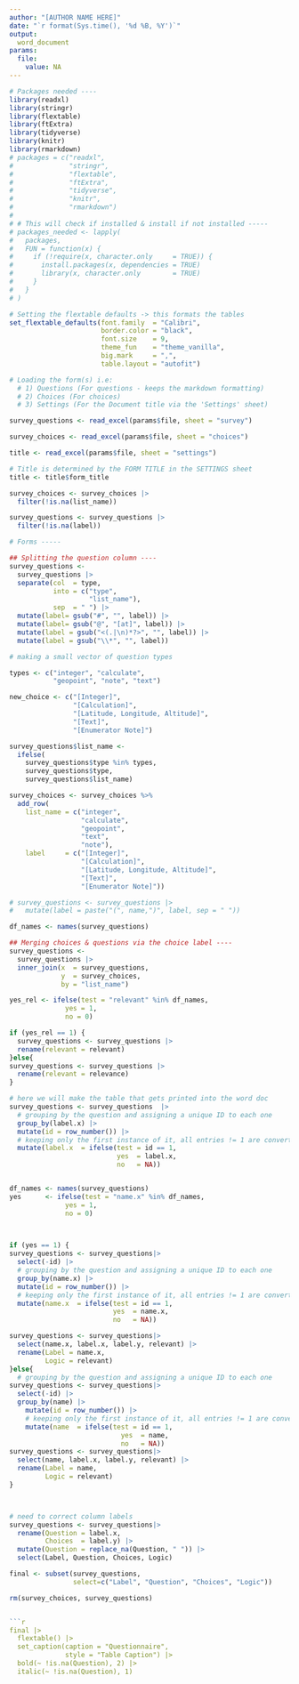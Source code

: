 ---
author: "[AUTHOR NAME HERE]"
date: "`r format(Sys.time(), '%d %B, %Y')`"
output: 
  word_document
params:
  file:
    value: NA
---

```{r setup, include = FALSE}
# Packages needed ----
library(readxl)
library(stringr)
library(flextable)
library(ftExtra)
library(tidyverse)
library(knitr)
library(rmarkdown)
# packages = c("readxl",
#              "stringr",
#              "flextable",
#              "ftExtra",
#              "tidyverse",
#              "knitr",
#              "rmarkdown")
# 
# # This will check if installed & install if not installed -----
# packages_needed <- lapply(
#   packages,
#   FUN = function(x) {
#     if (!require(x, character.only     = TRUE)) {
#       install.packages(x, dependencies = TRUE)
#       library(x, character.only        = TRUE)
#     }
#   }
# )

# Setting the flextable defaults -> this formats the tables
set_flextable_defaults(font.family  = "Calibri",
                       border.color = "black",  
                       font.size    = 9, 
                       theme_fun    = "theme_vanilla",
                       big.mark     = ",", 
                       table.layout = "autofit")

# Loading the form(s) i.e:
  # 1) Questions (For questions - keeps the markdown formatting)
  # 2) Choices (For choices)
  # 3) Settings (For the Document title via the 'Settings' sheet)

survey_questions <- read_excel(params$file, sheet = "survey")

survey_choices <- read_excel(params$file, sheet = "choices")

title <- read_excel(params$file, sheet = "settings")

# Title is determined by the FORM TITLE in the SETTINGS sheet
title <- title$form_title

survey_choices <- survey_choices |>
  filter(!is.na(list_name))

survey_questions <- survey_questions |>
  filter(!is.na(label))

# Forms -----

## Splitting the question column ----
survey_questions <-
  survey_questions |>
  separate(col  = type,
           into = c("type", 
                    "list_name"),
           sep  = " ") |>
  mutate(label= gsub("#", "", label)) |>
  mutate(label= gsub("@", "[at]", label)) |>
  mutate(label = gsub("<(.|\n)*?>", "", label)) |>
  mutate(label = gsub("\\*", "", label))

# making a small vector of question types

types <- c("integer", "calculate",
           "geopoint", "note", "text")

new_choice <- c("[Integer]",
                "[Calculation]",
                "[Latitude, Longitude, Altitude]",
                "[Text]",
                "[Enumerator Note]")

survey_questions$list_name <-
  ifelse(
    survey_questions$type %in% types,
    survey_questions$type,
    survey_questions$list_name)

survey_choices <- survey_choices %>%
  add_row(
    list_name = c("integer",
                  "calculate",
                  "geopoint",
                  "text",
                  "note"),
    label     = c("[Integer]",
                  "[Calculation]",
                  "[Latitude, Longitude, Altitude]",
                  "[Text]",
                  "[Enumerator Note]"))

# survey_questions <- survey_questions |>
#   mutate(label = paste("(", name,")", label, sep = " "))

df_names <- names(survey_questions)

## Merging choices & questions via the choice label ----
survey_questions <-
  survey_questions |>
  inner_join(x  = survey_questions,
             y  = survey_choices,
             by = "list_name")

yes_rel <- ifelse(test = "relevant" %in% df_names, 
              yes = 1,
              no = 0)

if (yes_rel == 1) {
  survey_questions <- survey_questions |>
  rename(relevant = relevant)  
}else{
survey_questions <- survey_questions |>
  rename(relevant = relevance)  
}

# here we will make the table that gets printed into the word doc
survey_questions <- survey_questions  |>
  # grouping by the question and assigning a unique ID to each one
  group_by(label.x) |>
  mutate(id = row_number()) |>
  # keeping only the first instance of it, all entries != 1 are converted to NA
  mutate(label.x  = ifelse(test = id == 1,
                           yes  = label.x,
                           no   = NA))


df_names <- names(survey_questions)
yes      <- ifelse(test = "name.x" %in% df_names, 
              yes = 1,
              no = 0)
  


if (yes == 1) {  
survey_questions <- survey_questions|>
  select(-id) |>
  # grouping by the question and assigning a unique ID to each one
  group_by(name.x) |>
  mutate(id = row_number()) |>
  # keeping only the first instance of it, all entries != 1 are converted to NA
  mutate(name.x  = ifelse(test = id == 1,
                          yes  = name.x,
                          no   = NA))

survey_questions <- survey_questions|>
  select(name.x, label.x, label.y, relevant) |>
  rename(Label = name.x,
         Logic = relevant)
}else{
  # grouping by the question and assigning a unique ID to each one
survey_questions <- survey_questions|>
  select(-id) |>
  group_by(name) |>
    mutate(id = row_number()) |>
    # keeping only the first instance of it, all entries != 1 are converted to NA
    mutate(name  = ifelse(test = id == 1,
                            yes  = name,
                            no   = NA))
survey_questions <- survey_questions|>
  select(name, label.x, label.y, relevant) |>
  rename(Label = name,
         Logic = relevant)
}



# need to correct column labels
survey_questions <- survey_questions|>
  rename(Question = label.x,
         Choices  = label.y) |>
  mutate(Question = replace_na(Question, " ")) |>
  select(Label, Question, Choices, Logic)

final <- subset(survey_questions, 
                select=c("Label", "Question", "Choices", "Logic"))

rm(survey_choices, survey_questions)


```{r ft.split = TRUE, echo = F}
final |>
  flextable() |>
  set_caption(caption = "Questionnaire",
              style = "Table Caption") |>
  bold(~ !is.na(Question), 2) |>
  italic(~ !is.na(Question), 1)
```

